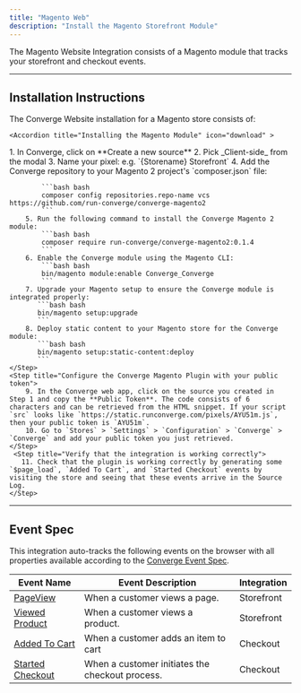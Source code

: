 ```yaml
---
title: "Magento Web"
description: "Install the Magento Storefront Module"
---
```


The Magento Website Integration consists of a Magento module that tracks your storefront and checkout events.

---

## Installation Instructions

The Converge Website installation for a Magento store consists of:

  
  <AccordionGroup>

    <Accordion title="Installing the Magento Module" icon="download" >

  <Steps>
    <Step title="Create a new Client Source in Converge">
      1. In Converge, click on **Create a new source**
        2. Pick _Client-side_ from the modal
        3. Name your pixel: e.g. `{Storename} Storefront`
    </Step>
    <Step title="Install the Magento Plugin">
        4. Add the Converge repository to your Magento 2 project's `composer.json` file:

            ```bash bash
            composer config repositories.repo-name vcs https://github.com/run-converge/converge-magento2
            ```
        5. Run the following command to install the Converge Magento 2 module:
            ```bash bash
            composer require run-converge/converge-magento2:0.1.4
            ```
        6. Enable the Converge module using the Magento CLI:
            ```bash bash
            bin/magento module:enable Converge_Converge
            ```
        7. Upgrade your Magento setup to ensure the Converge module is integrated properly:
           ```bash bash
           bin/magento setup:upgrade
           ```
        8. Deploy static content to your Magento store for the Converge module:
           ```bash bash
           bin/magento setup:static-content:deploy
           ```
    </Step>
    <Step title="Configure the Converge Magento Plugin with your public token">
        9. In the Converge web app, click on the source you created in Step 1 and copy the **Public Token**. The code consists of 6 characters and can be retrieved from the HTML snippet. If your script `src` looks like `https://static.runconverge.com/pixels/AYU51m.js`, then your public token is `AYU51m`.
        10. Go to `Stores` > `Settings` > `Configuration` > `Converge` > `Converge` and add your public token you just retrieved.  
    </Step>
     <Step title="Verify that the integration is working correctly">
       11. Check that the plugin is working correctly by generating some `$page_load`, `Added To Cart`, and `Started Checkout` events by visiting the store and seeing that these events arrive in the Source Log.
    </Step>
</Steps>
   </Accordion >
   </AccordionGroup>
    
---

## Event Spec

This integration auto-tracks the following events on the browser with all properties available according to the [Converge Event Spec](/sources/converge-spec).

| Event Name                                                  | Event Description                               | Integration |
| ----------------------------------------------------------- | ----------------------------------------------- | ----------- |
| [PageView](/sources/converge-spec#page-view)                | When a customer views a page.                   | Storefront  |
| [Viewed Product](/sources/converge-spec#viewed-product)     | When a customer views a product.                | Storefront  |
| [Added To Cart](/sources/converge-spec#added-to-cart)       | When a customer adds an item to cart            | Checkout    |
| [Started Checkout](/sources/converge-spec#started-checkout) | When a customer initiates the checkout process. | Checkout    |










